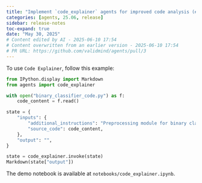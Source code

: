 ```yaml
---
title: "Implement `code_explainer` agents for improved code analysis (#3)"
categories: [agents, 25.06, release]
sidebar: release-notes
toc-expand: true
date: "May 30, 2025"
# Content edited by AI - 2025-06-10 17:54
# Content overwritten from an earlier version - 2025-06-10 17:54
# PR URL: https://github.com/validmind/agents/pull/3
---
```


To use `Code Explainer`, follow this example:

```python
from IPython.display import Markdown
from agents import code_explainer

with open("binary_classifier_code.py") as f:
    code_content = f.read()

state = {
    "inputs": {
        "additional_instructions": "Preprocessing module for binary classification",
        "source_code": code_content,
    },
    "output": "",
}

state = code_explainer.invoke(state)
Markdown(state["output"])
```

The demo notebook is available at `notebooks/code_explainer.ipynb`.

<!--- VALIDATION SUMMARY
Content Type: title
Validation Status: CHECK
Attempts: 7
Last Validation: 2025-06-10 17:46:38
Result: The edited content is a concise and clear improvement over the original. It specifies the task of implementing `code_explainer` agents and highlights the purpose of improving code analysis. The original content's reference to "[SC 8517]" is removed, which is appropriate if it was an internal or uncl...
Reedit Available: Yes
Reedit Message: The edited content is a concise and clear improvement over the original. It specifies the task of implementing `code_explainer` agents and highlights the purpose of improving code analysis. The origin...
--->
